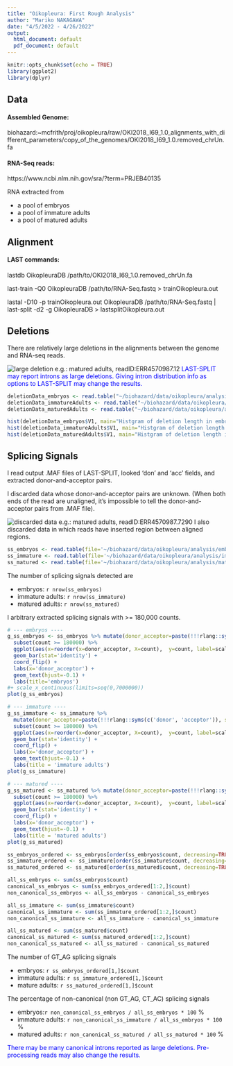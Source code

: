 ```yaml
---
title: "Oikopleura: First Rough Analysis"
author: "Mariko NAKAGAWA"
date: "4/5/2022 - 4/26/2022"
output:
  html_document: default
  pdf_document: default
---
```


```r
knitr::opts_chunk$set(echo = TRUE)
library(ggplot2)
library(dplyr)
```

## Data
#### Assembled Genome:
biohazard:~mcfrith/proj/oikopleura/raw/OKI2018_I69_1.0_alignments_with_different_parameters/copy_of_the_genomes/OKI2018_I69_1.0.removed_chrUn.fa

#### RNA-Seq reads:
https://www.ncbi.nlm.nih.gov/sra/?term=PRJEB40135

RNA extracted from

- a pool of embryos 
- a pool of immature adults
- a pool of matured adults

## Alignment
#### LAST commands:
lastdb OikopleuraDB /path/to/OKI2018_I69_1.0.removed_chrUn.fa

last-train -Q0 OikopleuraDB /path/to/RNA-Seq.fastq > trainOikopleura.out

lastal -D10 -p trainOikopleura.out OikopleuraDB /path/to/RNA-Seq.fastq | last-split -d2 -g OikopleuraDB > lastsplitOikopleura.out

## Deletions
There are relatively large deletions in the alignments between the genome and RNA-seq reads.

![large deletion e.g.: matured adults, readID:ERR4570987.12](images/screenShotExampleOfLargeDeletion.png)
<span style="color: blue;">LAST-SPLIT may report introns as large deletions. Giving intron distribution info as options to LAST-SPLIT may change the results. </span>

```r
deletionData_embryos <- read.table("~/biohazard/data/oikopleura/analysis/embryos/deletionLengthDistribution_lastsplitOKI2018_I69_1.0_ERR4570985.txt")
deletionData_immatureAdults <- read.table("~/biohazard/data/oikopleura/analysis/immatureAdults/deletionLengthDistribution_lastsplitOKI2018_I69_1.0_ERR4570986.txt")
deletionData_maturedAdults <- read.table("~/biohazard/data/oikopleura/analysis/maturedAdults/deletionLengthDistribution_lastsplitOKI2018_I69_10_ERR4570987.txt")

hist(deletionData_embryos$V1, main="Histgram of deletion length in embryos", xlab="deletion length")
hist(deletionData_immatureAdults$V1, main="Histgram of deletion length in immature adults", xlab="deletion length")
hist(deletionData_maturedAdults$V1, main="Histgram of deletion length in matured adults", xlab = "deletion length")

```

## Splicing Signals

I read output .MAF files of LAST-SPLIT, looked 'don' and 'acc' fields, and extracted donor-and-acceptor pairs.

I discarded data whose donor-and-acceptor pairs are unknown. (When both ends of the read are unaligned, it's impossible to tell the donor-and-acceptor pairs from .MAF file). 

![discarded data e.g.: matured adults, readID:ERR4570987.7290](images/ScreenShotEgOfUnknownDonAccPairs.png)
I also discarded data in which reads have inserted region between aligned regions.
```r
ss_embryos <- read.table(file='~/biohazard/data/oikopleura/analysis/embryos/splicingSignalsDistExactSplicings_embryos.tsv', sep='\t', header=T)
ss_immature <- read.table(file='~/biohazard/data/oikopleura/analysis/immatureAdults/splicingSignalsDistOfExactSplicings_immature.tsv', sep='\t', header=T)
ss_matured <- read.table(file='~/biohazard/data/oikopleura/analysis/maturedAdults/splicingSignalsDistOfExactSplicings_matured.tsv', sep='\t', header=T)
```
The number of splicing signals detected are

- embryos: `r nrow(ss_embryos)`
- immature adults: `r nrow(ss_immature)`
- matured adults: `r nrow(ss_matured)`

I arbitrary extracted splicing signals with >= 180,000 counts.
```r
# --- embryos ----
g_ss_embryos <- ss_embryos %>% mutate(donor_acceptor=paste(!!!rlang::syms(c('donor', 'acceptor')), sep='_')) %>% 
  subset(count >= 180000) %>% 
  ggplot(aes(x=reorder(x=donor_acceptor, X=count),  y=count, label=scales::comma(count))) + 
  geom_bar(stat='identity') + 
  coord_flip() + 
  labs(x='donor_acceptor') + 
  geom_text(hjust=-0.1) +
  labs(title='embryos')
#+ scale_x_continuous(limits=seq(0,7000000))
plot(g_ss_embryos)

# --- immature ----
g_ss_immature <- ss_immature %>% 
  mutate(donor_acceptor=paste(!!!rlang::syms(c('donor', 'acceptor')), sep='_')) %>% 
  subset(count >= 180000) %>%
  ggplot(aes(x=reorder(x=donor_acceptor, X=count),  y=count, label=scales::comma(count))) + 
  geom_bar(stat='identity') + 
  coord_flip() + 
  labs(x='donor_acceptor') + 
  geom_text(hjust=-0.1) +
  labs(title = 'immature adults')
plot(g_ss_immature)

# --- matured ----
g_ss_matured <- ss_matured %>% mutate(donor_acceptor=paste(!!!rlang::syms(c('donor', 'acceptor')), sep='_')) %>% 
  subset(count >= 180000) %>% 
  ggplot(aes(x=reorder(x=donor_acceptor, X=count),  y=count, label=scales::comma(count))) + 
  geom_bar(stat='identity') + 
  coord_flip() + 
  labs(x='donor_acceptor') + 
  geom_text(hjust=-0.1) +
  labs(title = 'matured adults')
plot(g_ss_matured)
```
```r
ss_embryos_ordered <- ss_embryos[order(ss_embryos$count, decreasing=TRUE),]
ss_immature_ordered <- ss_immature[order(ss_immature$count, decreasing=TRUE),]
ss_matured_ordered <- ss_matured[order(ss_matured$count, decreasing=TRUE),]

all_ss_embryos <- sum(ss_embryos$count)
canonical_ss_embryos <- sum(ss_embryos_ordered[1:2,]$count)
non_canonical_ss_embryos <- all_ss_embryos - canonical_ss_embryos

all_ss_immature <- sum(ss_immature$count)
canonical_ss_immature <- sum(ss_immature_ordered[1:2,]$count)
non_canonical_ss_immature <- all_ss_immature - canonical_ss_immature

all_ss_matured <- sum(ss_matured$count)
canonical_ss_matured <- sum(ss_matured_ordered[1:2,]$count)
non_canonical_ss_matured <- all_ss_matured - canonical_ss_matured

```
The number of GT_AG splicing signals

- embryos: `r ss_embryos_ordered[1,]$count`
- immature adults: `r ss_immature_ordered[1,]$count`
- mature adults: `r ss_matured_ordered[1,]$count`

The percentage of non-canonical (non GT_AG, CT_AC) splicing signals

- embryos:`r non_canonical_ss_embryos / all_ss_embryos * 100` %
- immature adults: `r non_canonical_ss_immature / all_ss_embryos * 100` %
- matured adults: `r non_canonical_ss_matured / all_ss_matured * 100` %

<span style="color: blue;">There may be many canonical introns reported as large deletions. Pre-processing reads may also change the results.</span>